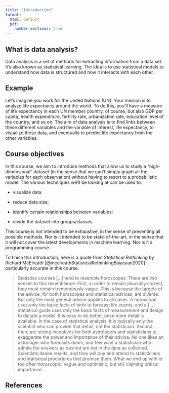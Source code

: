 ```yaml
--- 
title: "Introduction"
format:
  html: default
  pdf:
    number-sections: true
---
```



## What is data analysis?

Data analysis is a set of methods for extracting information from a data set. It's also known as statistical learning. 
The idea is to use statistical models to understand how data is structured and how it interacts with each other. 

::: {.callout-note icon=false}
## Example

Let's imagine you work for the United Nations (UN). Your mission is to analyze life expectancy around the world. To do this, you'll have a measure of life expectancy in each UN member country, of course, but also GDP per capita, health expenditure, fertility rate, urbanization rate, education level of the country, and so on. The aim of data analysis is to find links between these different variables and the variable of interest, life expectancy, to visualize these data, and eventually to predict life expectancy from the other variables. 

::: 



## Course objectives

In this course, we aim to introduce methods that allow us to study a "high-dimensional" dataset (in the sense that we can't simply graph all the variables for each observation) without having to resort to a probabilistic model. The various techniques we'll be looking at can be used to:

* visualize data

* reduce data size;

* identify certain relationships between variables;

* divide the dataset into groups/classes.


This course is not intended to be exhaustive, in the sense of presenting all possible methods. Nor is it intended to be state-of-the-art, in the sense that it will not cover the latest developments in machine learning. Nor is it a programming course.


To finish this introduction, here is a quote from *Statistical Rethinking* by Richard McElreath [@mcelreathStatisticalRethinkingBayesian2020] particularly accurate in this course.

> Statistics courses [...] tend to resemble horoscopes. There are two senses to this resemblance. First, in order to remain plausibly correct, they must remain tremendously vague. This is because the targets of the advice, for both horoscopes and statistical advices, are diverse. But only the most general advice applies to all cases. A horoscope uses only the basic facts of birth to forecast life events, and a [...] statistical guide uses only the basic facts of measurement and design to dictate a model. It is easy to do better, once more detail is available. In the case of statistical analysis, it is typically only the scientist who can provide that detail, not the statistician.
> Second, there are strong incentives for both astrologers and statisticians to exaggerate the power and importance of their advice. No one likes an astrologer who forecasts doom, and few want a statistician who admits the answers as desired are not in the data as collected. Scientists desire results, and they will buy and attend to statisticians and statistical procedures that promise them. What we end up with is too often *horoscopic*: vague and optimistic, but still claiming critical importance. 




::: {.content-visible when-format="pdf"}
## References

:::
